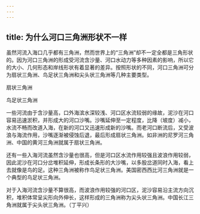 ```yaml
---
---
---
```

title: 为什么河口三角洲形状不一样
---




虽然河流入海口几乎都有三角洲，然而世界上的“三角洲”却不一定全都是三角形状的。因为河口三角洲的形成受河流含沙量、河口水动力等多种因素的影响，所以它的大小、几何形态和岸线形状有着显著的差异。按照形状的不同，河口三角洲可分为扇状三角洲、鸟足状三角洲和尖头状三角洲等几种主要类型。

扇状三角洲



鸟足状三角洲



一些河流由于含沙量高，口外海滨水深较浅、河口区水流较弱的缘故，泥沙在河口容易迅速淤积，并形成大的河口沙嘴。沙嘴延伸至一定程度，比降（坡度）减小，水流不畅而改道入海，在新的河口又迅速形成新的沙嘴。而老河口断流后，又受波浪与海流作用，沙嘴逐渐被侵蚀后退，最后形成扇状三角洲。如非洲的尼罗河三角洲、中国的黄河三角洲就属于扇状三角洲。

还有一些入海河流虽然含沙量也很高，但是河口区水流作用较强且波浪作用较弱，因此泥沙在河口分岔堆积延伸，形成长条形的大沙嘴，以多股岔道同时入海，看上去就像是鸟的足。这种三角洲被称作鸟足状三角洲。美国密西西比河三角洲就是一个典型的鸟足状三角洲。

对于入海河流含沙量不算很高，而波浪作用较强的河口区，泥沙容易沿主流方向沉积，堆积体常呈尖形向外伸长，这样形成的三角洲称为尖头状三角洲。中国长江三角洲就属于尖头状三角洲。（丁平兴）